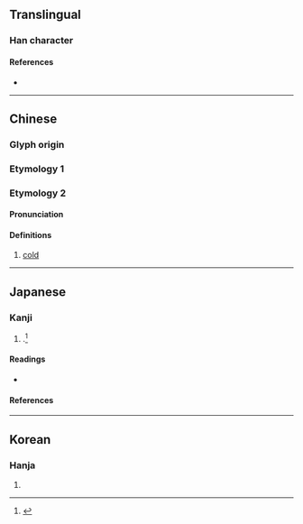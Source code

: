 {{also|净}}
{{character info/new}}
==Translingual==

===Han character===
{{Han char|rn=15|rad=冫|as=08|sn=10|four=32157|canj=IMBSD|ids=⿰冫爭}}
====References====
* {{Han ref|kx=0132.400|dkj=01664|dj=0296.280|hdz=10299.061|uh=51C8|ud=20936|bh=D0E4|bd=53476}}

----

==Chinese==

===Glyph origin===
{{Han etym}}
===Etymology 1===
{{zh-see|淨|v}}
===Etymology 2===
{{zh-forms|s=净}}
====Pronunciation====
{{zh-pron
|m=chēng
|mc=y
|oc=y
|cat=a
}}

====Definitions====
{{zh-hanzi}}

# [[cold]]

----

==Japanese==

===Kanji===
{{ja-kanji|grade=|rs=冫08}}

# {{alternative form of|浄|lang=ja}}.<ref name="gakken">{{cite-book|year=2002|author=Akiyasu Tōdō [''et al.'']|title=漢字源|ISBN=978-4053008893|passage=浄 凈淨}}</ref>

====Readings====
* {{ja-readings|on=[[そう]] (sō), [[しょう]] (shō)|kun=[[ひややかなさま]] (hiyayakanasama)}}

====References====
<references/>

----

==Korean==

===Hanja===
{{ko-hanja|hangeul=정|rv=jeong|mr=chŏng}}

# {{defn|lang=ko|sort=冫08}}